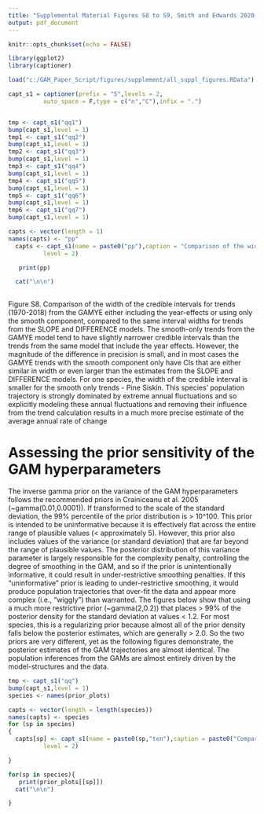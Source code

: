 ```yaml
---
title: "Supplemental Material Figures S8 to S9, Smith and Edwards 2020, Improved  status and trend estimates from the North American Breeding Bird Survey using a Bayesian hierarchical generalized additive model"
output: pdf_document
---
```


```r
knitr::opts_chunk$set(echo = FALSE)

library(ggplot2)
library(captioner)

```

<!-- load figures and species -->
\newpage
 
```r

load("c:/GAM_Paper_Script/figures/supplement/all_suppl_figures.RData")

capt_s1 = captioner(prefix = "S",levels = 2,
          auto_space = F,type = c("n","C"),infix = ".")


tmp <- capt_s1("qq1")
bump(capt_s1,level = 1)
tmp1 <- capt_s1("qq2")
bump(capt_s1,level = 1)
tmp2 <- capt_s1("qq3")
bump(capt_s1,level = 1)
tmp3 <- capt_s1("qq4")
bump(capt_s1,level = 1)
tmp4 <- capt_s1("qq5")
bump(capt_s1,level = 1)
tmp5 <- capt_s1("qq6")
bump(capt_s1,level = 1)
tmp6 <- capt_s1("qq7")
bump(capt_s1,level = 1)

capts <- vector(length = 1)
names(capts) <- "pp"
  capts <- capt_s1(name = paste0("pp"),caption = "Comparison of the width of the credible intervals for trends (1970-2018) from the GAMYE either including the year-effects or using only the smooth component, compared to the same interval widths for trends from the SLOPE and DIFFERENCE models. The smooth-only trends from the GAMYE model tend to have slightly narrower credible intervals than the trends from the same model that include the year effects. However, the magnitude of the difference in precision is small, and in most cases the GAMYE trends with the smooth component only have CIs that are either similar in width or even larger than the estimates from the SLOPE and DIFFERENCE models. For one species, the width of the credible interval is smaller for the smooth only trends - Pine Siskin. This species' population trajectory is strongly dominated by extreme annual fluctuations and so explicitly modeling these annual fluctuations and removing their influence from the trend calculation results in a much more precise estimate of the average annual rate of change",
          level = 2)


```


```r

   print(pp)

  cat("\n\n")
 
```
Figure S8. Comparison of the width of the credible intervals for trends (1970-2018) from the GAMYE either including the year-effects or using only the smooth component, compared to the same interval widths for trends from the SLOPE and DIFFERENCE models. The smooth-only trends from the GAMYE model tend to have slightly narrower credible intervals than the trends from the same model that include the year effects. However, the magnitude of the difference in precision is small, and in most cases the GAMYE trends with the smooth component only have CIs that are either similar in width or even larger than the estimates from the SLOPE and DIFFERENCE models. For one species, the width of the credible interval is smaller for the smooth only trends - Pine Siskin. This species' population trajectory is strongly dominated by extreme annual fluctuations and so explicitly modeling these annual fluctuations and removing their influence from the trend calculation results in a much more precise estimate of the average annual rate of change


\newpage
 
# Assessing the prior sensitivity of the GAM hyperparameters
 
 The inverse gamma prior on the variance of the GAM hyperparameters follows the recommended priors in Crainiceanu et al. 2005 (~gamma(0.01,0.0001)). If transformed to the scale of the standard deviation, the 99% percentile of the prior distribution is > 10^100. This prior is intended to be uninformative because it is effectively flat across the entire range of plausible values (< approximately 5). However, this prior also includes values of the variance (or standard deviation) that are far beyond the range of plausible values. The posterior distribution of this variance parameter is largely responsible for the complexity penalty, controlling the degree of smoothing in the GAM, and so if the prior is unintentionally informative, it could result in under-restrictive smoothing penalties. If this "uninformative" prior is leading to under-restrictive smoothing, it would produce population trajectories that over-fit the data and appear more complex (i.e., "wiggly") than warranted. 
 The figures below show that using a much more restrictive prior (~gamma(2,0.2)) that places > 99% of the posterior density for the standard deviation at values < 1.2. For most species, this is a regularizing prior because almost all of the prior density falls below the posterior estimates, which are generally > 2.0. So the two priors are very different, yet as the following figures demonstrate, the posterior estimates of the GAM trajectories are almost identical. The population inferences from the GAMs are almost entirely driven by the model-structures and the data.  
```r

tmp <- capt_s1("qq")
bump(capt_s1,level = 1)
species <- names(prior_plots)

capts <- vector(length = length(species))
names(capts) <- species
for (sp in species)
{
  capts[sp] <- capt_s1(name = paste0(sp,"ten"),caption = paste0("Comparison of the continental population trajectories for ", sp," from a model for the BBS using a hierarchical GAM smooth with two alternative prior distributions on the variance parameter that provides the complexity penalty for the survey-wide GAM hyperparameters, i.e., the mean continental population trajectory towards which each stratum-level smooth is shrunk"),
          level = 2)

}

```

```r


for(sp in species){
   print(prior_plots[[sp]])
  cat("\n\n")

}

```

